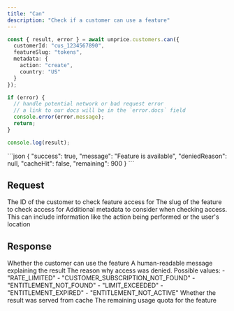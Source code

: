 ```yaml
---
title: "Can"
description: "Check if a customer can use a feature"
---
```


<RequestExample>

```ts
const { result, error } = await unprice.customers.can({
  customerId: "cus_1234567890",
  featureSlug: "tokens",
  metadata: {
    action: "create",
    country: "US"
  }
});

if (error) {
  // handle potential network or bad request error
  // a link to our docs will be in the `error.docs` field
  console.error(error.message);
  return;
}

console.log(result);
```

</RequestExample>

<ResponseExample>
```json
{
  "success": true,
  "message": "Feature is available",
  "deniedReason": null,
  "cacheHit": false,
  "remaining": 900
}
```
</ResponseExample>

## Request

<ParamField body="customerId" type="string" required>
    The ID of the customer to check feature access for
</ParamField>

<ParamField body="featureSlug" type="string" required>
    The slug of the feature to check access for
</ParamField>

<ParamField body="metadata" type="object">
    Additional metadata to consider when checking access. This can include information like the action being performed or the user's location
</ParamField>

## Response

<ResponseField name="success" type="boolean" required>
    Whether the customer can use the feature
</ResponseField>

<ResponseField name="message" type="string">
    A human-readable message explaining the result
</ResponseField>

<ResponseField name="deniedReason" type="string">
    The reason why access was denied. Possible values:
    - "RATE_LIMITED"
    - "CUSTOMER_SUBSCRIPTION_NOT_FOUND"
    - "ENTITLEMENT_NOT_FOUND"
    - "LIMIT_EXCEEDED"
    - "ENTITLEMENT_EXPIRED"
    - "ENTITLEMENT_NOT_ACTIVE"
</ResponseField>

<ResponseField name="cacheHit" type="boolean">
    Whether the result was served from cache
</ResponseField>

<ResponseField name="remaining" type="number">
    The remaining usage quota for the feature
</ResponseField>